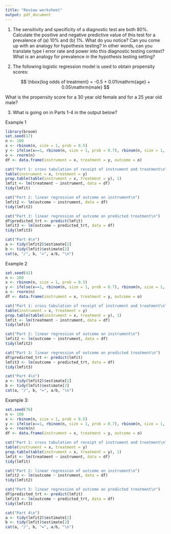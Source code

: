 ```yaml
---
title: "Review worksheet"
output: pdf_document
---
```


1. The sensitivity and specificity of a diagnostic test are both 80%. Calculate the positive and negative predictive value of this test for a prevalence of (a) 10% and (b) 1%. What do you notice? Can you come up with an analogy for hypothesis testing? In other words, can you translate type I error rate and power into this diagnostic testing context? What is an analogy for prevalence in the hypothesis testing setting?

2. The following logistic regression model is used to obtain propensity scores:

$$ \hbox{log odds of treatment} = -0.5 + 0.01\mathrm{age} + 0.05\mathrm{male} $$

What is the propensity score for a 30 year old female and for a 25 year old male?

3. What is going on in Parts 1-4 in the output below?

Example 1

```r
library(broom)
set.seed(17)
n <- 100
x <- rbinom(n, size = 1, prob = 0.5)
y <- ifelse(x==1, rbinom(n, size = 1, prob = 0.7), rbinom(n, size = 1, prob = 0.2))
o <- rnorm(n)
df <- data.frame(instrument = x, treatment = y, outcome = o)

cat("Part 1: cross tabulation of receipt of instrument and treatment\n")
table(instrument = x, treatment = y)
prop.table(table(instrument = x, treatment = y), 1)
lmfit <- lm(treatment ~ instrument, data = df)
tidy(lmfit)

cat("Part 2: linear regression of outcome on instrument\n")
lmfit2 <- lm(outcome ~ instrument, data = df)
tidy(lmfit2)

cat("Part 3: linear regression of outcome on predicted treatment\n")
df$predicted_trt <- predict(lmfit)
lmfit3 <- lm(outcome ~ predicted_trt, data = df)
tidy(lmfit3)

cat("Part 4\n")
a <- tidy(lmfit2)$estimate[2]
b <- tidy(lmfit)$estimate[2]
cat(a, "/", b, "=", a/b, "\n")
```

Example 2

```r
set.seed(42)
n <- 100
x <- rbinom(n, size = 1, prob = 0.5)
y <- ifelse(x==1, rbinom(n, size = 1, prob = 0.7), rbinom(n, size = 1, prob = 0.2))
o <- rnorm(n)
df <- data.frame(instrument = x, treatment = y, outcome = o)

cat("Part 1: cross tabulation of receipt of instrument and treatment\n")
table(instrument = x, treatment = y)
prop.table(table(instrument = x, treatment = y), 1)
lmfit <- lm(treatment ~ instrument, data = df)
tidy(lmfit)

cat("Part 2: linear regression of outcome on instrument\n")
lmfit2 <- lm(outcome ~ instrument, data = df)
tidy(lmfit2)

cat("Part 3: linear regression of outcome on predicted treatment\n")
df$predicted_trt <- predict(lmfit)
lmfit3 <- lm(outcome ~ predicted_trt, data = df)
tidy(lmfit3)

cat("Part 4\n")
a <- tidy(lmfit2)$estimate[2]
b <- tidy(lmfit)$estimate[2]
cat(a, "/", b, "=", a/b, "\n")
```

Example 3:

```r
set.seed(76)
n <- 100
x <- rbinom(n, size = 1, prob = 0.5)
y <- ifelse(x==1, rbinom(n, size = 1, prob = 0.7), rbinom(n, size = 1, prob = 0.2))
o <- rnorm(n)
df <- data.frame(instrument = x, treatment = y, outcome = o)

cat("Part 1: cross tabulation of receipt of instrument and treatment\n")
table(instrument = x, treatment = y)
prop.table(table(instrument = x, treatment = y), 1)
lmfit <- lm(treatment ~ instrument, data = df)
tidy(lmfit)

cat("Part 2: linear regression of outcome on instrument\n")
lmfit2 <- lm(outcome ~ instrument, data = df)
tidy(lmfit2)

cat("Part 3: linear regression of outcome on predicted treatment\n")
df$predicted_trt <- predict(lmfit)
lmfit3 <- lm(outcome ~ predicted_trt, data = df)
tidy(lmfit3)

cat("Part 4\n")
a <- tidy(lmfit2)$estimate[2]
b <- tidy(lmfit)$estimate[2]
cat(a, "/", b, "=", a/b, "\n")
```

